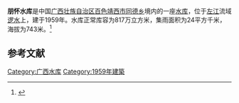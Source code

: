 {{Infobox Reservoir 
|name = 朋怀水库
|nickname = 
|image = 
|image_caption = 
|map = 
|map_caption = 
|pushpin_map = China Guangxi
|pushpin_map_caption = 
|code = BHA42A01123
|class = 
|location_of_reservoir = [[广西壮族自治区|广西壮族自治区]][[百色市|百色市]][[靖西市|靖西市]][[同德乡_(靖西市)|同德乡]]
|location_of_dam = 
|inflow = 
|outflow = 
|catchment_area = 24
|reservoir_area = 
|mean_depth = 
|maximum_depth = 
|flood_level = 
|normal_water_level = 
|dead_water_level = 
|water_quality = 
|island = 
|maximum_storage_capacity = 
|normal_storage_capacity = 817万
|dead_storage_capacity = 
|type_of_dam = 
|elevation_of_dam = 
|height_of_dam = 
|length_of_dam = 
|width_of_dam = 
|installed_capacity = 
|irrigated_area =
|start = 
|complete = 1959年
|cost = 
|emigrate = 
|latd = 23.1556
|latm = 
|lats = 
|latNS = N
|longd = 106.5293
|longm = 
|longs = 
|longEW = E
|website = 
|footnotes = 
}}
<mapframe latitude="23.1556" longitude="106.5293" zoom="14" width="280" height="300" align="right" />
'''朋怀水库'''是中国[[广西壮族自治区|广西壮族自治区]][[百色|百色]][[靖西市|靖西市]][[同德乡_(靖西市)|同德乡]]境内的一座[[水库|水库]]，位于[[左江|左江]]流域[[逻水|逻水]]上，建于1959年。水库正常库容为817万立方米，集雨面积为24平方千米，海拔为743米。<ref>{{cite web|url=http://brim.ihb.ac.cn/12/CN/12.asp |title=中国大中型水库基本特征数据库 |work=中国生物多样性信息系统内陆水体生物学分部 |deadurl=yes |archiveurl=https://web.archive.org/web/20120402061833/http://brim.ihb.ac.cn/12/CN/12.asp |archivedate=2012-04-02 }}</ref>

== 参考文献 ==
{{Reflist}}

{{广西小作品}}

[[Category:广西水库|Category:广西水库]]
[[Category:1959年建築|Category:1959年建築]]